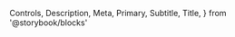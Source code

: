   Controls,
  Description,
  Meta,
  Primary,
  Subtitle,
  Title,
} from '@storybook/blocks'

<Meta isTemplate />

<Title />

<Subtitle />

<Description />

---

<Primary />

## Props

The component accepts the following props:

<Controls />
